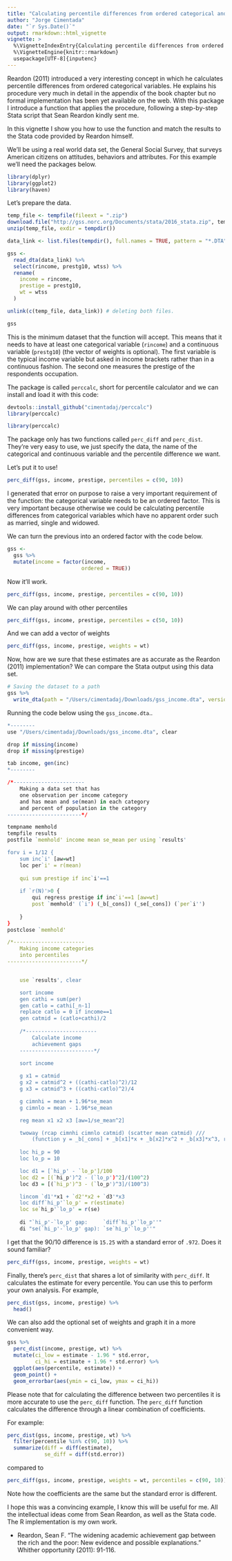 ---
title: "Calculating percentile differences from ordered categorical and continuous variables"
author: "Jorge Cimentada"
date: "`r Sys.Date()`"
output: rmarkdown::html_vignette
vignette: >
  %\VignetteIndexEntry{Calculating percentile differences from ordered categorical and continuous variables}
  %\VignetteEngine{knitr::rmarkdown}
  usepackage[UTF-8]{inputenc}
---

Reardon (2011) introduced a very interesting concept in which he calculates percentile differences from ordered categorical variables. He explains his procedure very much in detail in the appendix of the book chapter but no formal implementation has been yet available on the web. With this package I introduce a function that applies the procedure, following a step-by-step Stata script that Sean Reardon kindly sent me.

In this vignette I show you how to use the function and match the results to the Stata code provided by Reardon himself.

We'll be using a real world data set, the General Social Survey, that surveys American citizens on attitudes, behaviors and attributes. For this example we'll need the packages below.

```{r, message = FALSE, warning = FALSE}
library(dplyr)
library(ggplot2)
library(haven)
```

Let's prepare the data.

```{r, message = FALSE, warning = FALSE}
temp_file <- tempfile(fileext = ".zip")
download.file("http://gss.norc.org/Documents/stata/2016_stata.zip", temp_file)
unzip(temp_file, exdir = tempdir())

data_link <- list.files(tempdir(), full.names = TRUE, pattern = "*.DTA")

gss <-
  read_dta(data_link) %>%
  select(rincome, prestg10, wtss) %>%
  rename(
    income = rincome,
    prestige = prestg10,
    wt = wtss
  )

unlink(c(temp_file, data_link)) # deleting both files.

gss
```

This is the minimum dataset that the function will accept. This means that it needs to have at least one categorical variable (`rincome`) and a continuous variable (`prestg10`) (the vector of weights is optional). The first variable is the typical income variable but asked in income brackets rather than in a continuous fashion. The second one measures the prestige of the respondents occupation.

The package is called `perccalc`, short for percentile calculator and we can install and load it with this code:

```{r, eval = F}
devtools::install_github("cimentadaj/perccalc")
library(perccalc)
```

```{r, echo = F, message = F, warning = F}
library(perccalc)
```

The package only has two functions called `perc_diff` and `perc_dist`. They're very easy to use, we just specify the data, the name of the categorical and continuous variable and the percentile difference we want. 

Let's put it to use!

```{r, error = TRUE}
perc_diff(gss, income, prestige, percentiles = c(90, 10))
```

I generated that error on purpose to raise a very important requirement of the function: the categorical variable needs to be an ordered factor. This is very important because otherwise we could be calculating percentile differences from categorical variables which have no apparent order such as married, single and widowed.

We can turn the previous into an ordered factor with the code below.

```{r}
gss <-
  gss %>%
  mutate(income = factor(income,
                        ordered = TRUE))
```

Now it'll work.

```{r}
perc_diff(gss, income, prestige, percentiles = c(90, 10))
```

We can play around with other percentiles

```{r}
perc_diff(gss, income, prestige, percentiles = c(50, 10))
```

And we can add a vector of weights

```{r}
perc_diff(gss, income, prestige, weights = wt)
```

Now, how are we sure that these estimates are as accurate as the Reardon (2011) implementation? We can compare the Stata output using this data set.

```{r, eval = FALSE}
# Saving the dataset to a path
gss %>%
  write_dta(path = "/Users/cimentadaj/Downloads/gss_income.dta", version = 13)
```

Running the code below using the `gss_income.dta`..

```{r, eval = F}
*--------
use "/Users/cimentadaj/Downloads/gss_income.dta", clear

drop if missing(income)
drop if missing(prestige)

tab income, gen(inc)
*--------

/*-----------------------
	Making a data set that has 
	one observation per income category
	and has mean and se(mean) in each category
	and percent of population in the category
------------------------*/

tempname memhold
tempfile results
postfile `memhold' income mean se_mean per using `results'

forv i = 1/12 {
	sum inc`i' [aw=wt]
	loc per`i' = r(mean)
									
	qui sum prestige if inc`i'==1 
							
	if `r(N)'>0 {
		qui regress prestige if inc`i'==1 [aw=wt]
		post `memhold' (`i') (_b[_cons]) (_se[_cons]) (`per`i'')
							
	}				
}
postclose `memhold'	

/*-----------------------
	Making income categories
	into percentiles
------------------------*/


	use `results', clear

	sort income
	gen cathi = sum(per)
	gen catlo = cathi[_n-1]
	replace catlo = 0 if income==1
	gen catmid = (catlo+cathi)/2
	
	/*-----------------------
		Calculate income 
		achievement gaps
	------------------------*/

	sort income
	
	g x1 = catmid
	g x2 = catmid^2 + ((cathi-catlo)^2)/12
	g x3 = catmid^3 + ((cathi-catlo)^2)/4

	g cimnhi = mean + 1.96*se_mean
	g cimnlo = mean - 1.96*se_mean

	reg mean x1 x2 x3 [aw=1/se_mean^2] 

	twoway (rcap cimnhi cimnlo catmid) (scatter mean catmid) ///
		(function y = _b[_cons] + _b[x1]*x + _b[x2]*x^2 + _b[x3]*x^3, ran(0 1))	
	
	loc hi_p = 90
	loc lo_p = 10

	loc d1 = [`hi_p' - `lo_p']/100
	loc d2 = [(`hi_p')^2 - (`lo_p')^2]/(100^2)
	loc d3 = [(`hi_p')^3 - (`lo_p')^3]/(100^3)

	lincom `d1'*x1 + `d2'*x2 + `d3'*x3
	loc diff`hi_p'`lo_p' = r(estimate)
	loc se`hi_p'`lo_p' = r(se)
	
	di "`hi_p'-`lo_p' gap:     `diff`hi_p'`lo_p''"
	di "se(`hi_p'-`lo_p' gap): `se`hi_p'`lo_p''"
```

I get that the 90/10 difference is `15.25` with a standard error of `.972`. Does it sound familiar?

```{r}
perc_diff(gss, income, prestige, weights = wt)
```

Finally, there's `perc_dist` that shares a lot of similarity with `perc_diff`. It calculates the estimate for every percentile. You can use this to perform your own analysis. For example,

```{r}
perc_dist(gss, income, prestige) %>%
  head()
```

We can also add the optional set of weights and graph it in a more convenient way.

```{r, fig.align = 'center', fig.width = 6, fig.height = 5}
gss %>%
  perc_dist(income, prestige, wt) %>%
  mutate(ci_low = estimate - 1.96 * std.error,
         ci_hi = estimate + 1.96 * std.error) %>%
  ggplot(aes(percentile, estimate)) +
  geom_point() +
  geom_errorbar(aes(ymin = ci_low, ymax = ci_hi))
```

Please note that for calculating the difference between two percentiles it is more accurate to use the `perc_diff` function. The `perc_diff` function calculates the difference through a linear combination of coefficients.

For example:

```{r}
perc_dist(gss, income, prestige, wt) %>%
  filter(percentile %in% c(90, 10)) %>%
  summarize(diff = diff(estimate),
            se_diff = diff(std.error))
```

compared to

```{r}
perc_diff(gss, income, prestige, weights = wt, percentiles = c(90, 10))
```

Note how the coefficients are the same but the standard error is different.

I hope this was a convincing example, I know this will be useful for me. All the intellectual ideas come from Sean Reardon, as well as the Stata code. The R implementation is my own work.

- Reardon, Sean F. "The widening academic achievement gap between the rich and the poor: New evidence and possible explanations." Whither opportunity (2011): 91-116.
